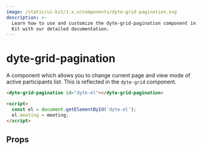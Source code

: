 ```yaml
---
image: /static/ui-kit/1.x.x/components/dyte-grid-pagination.svg
description: >-
  Learn how to use and customize the dyte-grid-pagination component in Ospi's UI
  Kit with our detailed documentation.
---
```


# dyte-grid-pagination

A component which allows you to change current page and view mode
of active participants list. This is reflected in the `dyte-grid` component.

```html
<dyte-grid-pagination id="dyte-el"></dyte-grid-pagination>

<script>
  const el = document.getElementById('dyte-el');
  el.meeting = meeting;
</script>
```

## Props

<PropsTable of="dyte-grid-pagination" />

<head>
  <title>UI Kit dyte-grid-pagination</title>
</head>
